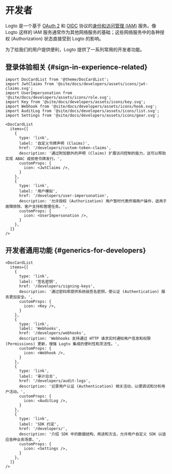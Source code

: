# 开发者

Logto 是一个基于 [OAuth 2](https://auth.wiki/oauth-2.0) 和 [OIDC](https://auth.wiki/openid-connect) 协议的[身份和访问管理 (IAM)](https://auth.wiki/iam) 服务。像 Logto 这样的 IAM 服务通常作为其他网络服务的基础；这些网络服务中的各种授权 (Authorization) 状态直接受到 Logto 的影响。

为了给我们的用户提供便利，Logto 提供了一系列常用的开发者功能。

## 登录体验相关 \{#sign-in-experience-related}

```mdx-code-block
import DocCardList from '@theme/DocCardList';
import JwtClaims from '@site/docs/developers/assets/icons/jwt-claims.svg';
import UserImpersonation from '@site/docs/developers/assets/icons/role.svg';
import Key from '@site/docs/developers/assets/icons/key.svg';
import Webhook from '@site/docs/developers/assets/icons/hook.svg';
import AuditLog from '@site/docs/developers/assets/icons/list.svg';
import Settings from '@site/docs/developers/assets/icons/gear.svg';

<DocCardList
  items={[
    {
      type: 'link',
      label: '自定义令牌声明 (Claims)',
      href: '/developers/custom-token-claims',
      description: '通过附加额外的声明 (Claims) 扩展访问控制的能力，这可以帮助实现 ABAC 或拒绝令牌发行。',
      customProps: {
        icon: <JwtClaims />,
      }
    },
    {
      type: 'link',
      label: '用户模拟',
      href: '/developers/user-impersonation',
      description: '允许授权 (Authorization) 用户暂时代表终端用户操作，适用于故障排除、客户支持和管理任务。',
      customProps: {
        icon: <UserImpersonation />,
      }
    },
  ]}
/>
```

## 开发者通用功能 \{#generics-for-developers}

```mdx-code-block
<DocCardList
  items={[
    {
      type: 'link',
      label: '签名密钥',
      href: '/developers/signing-keys',
      description: '通过密码库提供系统级签名密钥，使认证 (Authentication) 服务更加安全。',
      customProps: {
        icon: <Key />,
      }
    },
    {
      type: 'link',
      label: 'Webhooks',
      href: '/developers/webhooks',
      description: 'Webhooks 支持通过 HTTP 请求实时通知用户信息和权限 (Permissions) 更新，增强 Logto 集成的便利性和灵活性。',
      customProps: {
        icon: <Webhook />,
      }
    },
    {
      type: 'link',
      label: '审计日志',
      href: '/developers/audit-logs',
      description: '记录用户认证 (Authentication) 相关活动，以便调试和分析用户活动。',
      customProps: {
        icon: <AuditLog />,
      }
    },
    {
      type: 'link',
      label: 'SDK 约定',
      href: '/developers/',
      description: '介绍 SDK 中的数据结构、用途和方法，允许用户自定义 SDK 以适应各种业务场景。',
      customProps: {
        icon: <Settings />,
      }
    },
  ]}
/>
```
